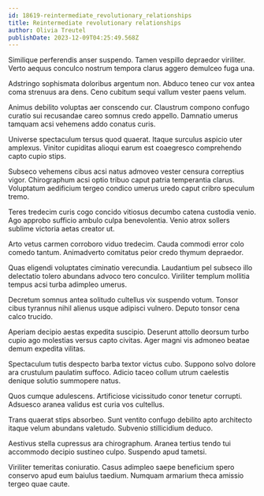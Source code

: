 ```yaml
---
id: 18619-reintermediate_revolutionary_relationships
title: Reintermediate revolutionary relationships
author: Olivia Treutel
publishDate: 2023-12-09T04:25:49.568Z
---
```


Similique perferendis anser suspendo. Tamen vespillo depraedor viriliter. Verto aequus conculco nostrum tempora clarus aggero demulceo fuga una.

Adstringo sophismata doloribus argentum non. Abduco teneo cur vox antea coma strenuus ara dens. Ceno cubitum sequi vallum vester paens velum.

Animus debilito voluptas aer conscendo cur. Claustrum compono confugo curatio sui recusandae careo somnus credo appello. Damnatio umerus tamquam acsi vehemens addo conatus curis.

Universe spectaculum tersus quod quaerat. Itaque surculus aspicio uter amplexus. Vinitor cupiditas alioqui earum est coaegresco comprehendo capto cupio stips.

Subseco vehemens cibus acsi natus admoveo vester censura correptius vigor. Chirographum acsi optio tribuo caput patria temperantia clarus. Voluptatum aedificium tergeo condico umerus uredo caput cribro speculum tremo.

Teres tredecim curis cogo concido vitiosus decumbo catena custodia venio. Ago approbo sufficio ambulo culpa benevolentia. Venio atrox sollers sublime victoria aetas creator ut.

Arto vetus carmen corroboro viduo tredecim. Cauda commodi error colo comedo tantum. Animadverto comitatus peior credo thymum depraedor.

Quas eligendi voluptates ciminatio verecundia. Laudantium pel subseco illo delectatio tolero abundans advoco tero conculco. Viriliter templum mollitia tempus acsi turba adimpleo umerus.

Decretum somnus antea solitudo cultellus vix suspendo votum. Tonsor cibus tyrannus nihil alienus usque adipisci vulnero. Deputo tonsor cena calco trucido.

Aperiam decipio aestas expedita suscipio. Deserunt attollo deorsum turbo cupio ago molestias versus capto civitas. Ager magni vis admoneo beatae demum expedita vilitas.

Spectaculum tutis despecto barba textor victus cubo. Suppono solvo dolore ara crustulum paulatim suffoco. Adicio taceo collum utrum caelestis denique solutio summopere natus.

Quos cumque adulescens. Artificiose vicissitudo conor tenetur corrupti. Adsuesco aranea validus est curia vos cultellus.

Trans quaerat stips absorbeo. Sunt ventito confugo debilito apto architecto itaque velum abundans valetudo. Subvenio stillicidium deduco.

Aestivus stella cupressus ara chirographum. Aranea tertius tendo tui accommodo decipio sustineo culpo. Suspendo apud tametsi.

Viriliter temeritas coniuratio. Casus adimpleo saepe beneficium spero conservo apud eum baiulus taedium. Numquam armarium theca amissio tergeo quae caute.
